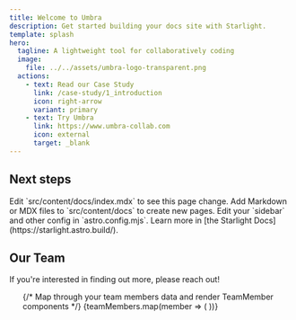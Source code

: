 ```yaml
---
title: Welcome to Umbra
description: Get started building your docs site with Starlight.
template: splash
hero:
  tagline: A lightweight tool for collaboratively coding
  image:
    file: ../../assets/umbra-logo-transparent.png
  actions:
    - text: Read our Case Study
      link: /case-study/1_introduction
      icon: right-arrow
      variant: primary
    - text: Try Umbra
      link: https://www.umbra-collab.com
      icon: external
      target: _blank
---
```



<ViewTransitions />

## Next steps

<CardGrid stagger>
	<Card title="Update content" icon="pencil">
		Edit `src/content/docs/index.mdx` to see this page change.
	</Card>
	<Card title="Add new content" icon="add-document">
		Add Markdown or MDX files to `src/content/docs` to create new pages.
	</Card>
	<Card title="Configure your site" icon="setting">
		Edit your `sidebar` and other config in `astro.config.mjs`.
	</Card>
	<Card title="Read the docs" icon="open-book">
		Learn more in [the Starlight Docs](https://starlight.astro.build/).
	</Card>
</CardGrid>

## Our Team

If you're interested in finding out more, please reach out!

<ul class="flex flex-wrap justify-center gap-8 p-8">
		{/* Map through your team members data and render TeamMember components */}
		{teamMembers.map(member => (
			<TeamMember {...member} />
		))}
</ul>